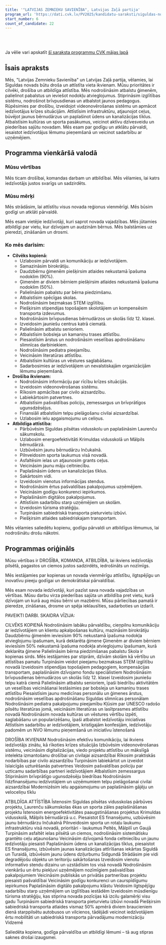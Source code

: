 ```yaml
---
title: '"LATVIJAS ZEMNIEKU SAVIENĪBA", Latvijas Zaļā partija'
program_url: 'https://dati.cvk.lv/PV2025/kandidatu-saraksti/siguldas-novads/latvijas-zemnieku-savieniba-latvijas-zala-partija'
start_number: 6
count_of_candidate: 22
---
```



<Badge text="Drošība" variant="note" size="small" /> <Badge text="Izglītība" variant="note" size="small" /> <Badge text="Ģimeņu atbalsts" variant="note" size="small" /> <Badge text="Infrastruktūras attīstība" variant="note" size="small" /> <Badge text="Veselības aprūpe" variant="note" size="small" />

<br/><br/> 

<Card title='Šis ir mākslīga intelekta ģenerēts apraksts' icon='starlight'>
    Ja vēlie vari apskatīt <a href={frontmatter.program_url} target='_blank'>šī saraksta programmu CVK mājas lapā</a>
    </Card>

## Īsais apraksts

Mēs, "Latvijas Zemnieku Savienība" un Latvijas Zaļā partija, vēlamies, lai Siguldas novads būtu droša un attīstīta vieta ikvienam. Mūsu prioritātes ir cilvēki, drošība un atbildīga attīstība. Mēs nodrošināsim atbalstu ģimenēm, palielinot pabalstus un ieviešot nodokļu atvieglojumus. Stiprināsim izglītības sistēmu, nodrošinot brīvpusdienas un atbalstot jaunos pedagogus. Rūpēsimies par drošību, izveidojot videonovērošanas sistēmu un apmācot iedzīvotājus krīzes situācijām. Attīstīsim infrastruktūru, atjaunojot ceļus, būvējot jaunus bērnudārzus un paplašinot ūdens un kanalizācijas tīklus. Atbalstīsim kultūras un sporta pasākumus, veicinot aktīvu dzīvesveidu un piederības sajūtu novadam. Mēs esam par godīgu un atklātu pārvaldi, iesaistot iedzīvotājus lēmumu pieņemšanā un veicinot sadarbību ar uzņēmējiem.

## Programma vienkāršā valodā

### Mūsu vērtības

Mēs ticam drošībai, komandas darbam un atbildībai. Mēs vēlamies, lai katrs iedzīvotājs justos svarīgs un sadzirdēts.

### Mūsu mērķi

Mēs strādāsim, lai attīstītu visus novada reģionus vienmērīgi. Mēs būsim godīgi un atklāti pārvaldē.

Mēs esam vietējie iedzīvotāji, kuri saprot novada vajadzības. Mēs jūtamies atbildīgi par vietu, kur dzīvojam un audzinām bērnus. Mēs balstāmies uz pieredzi, zināšanām un drosmi.

### Ko mēs darīsim:

*   **Cilvēks kopienā:**
    *   Uzlabosim pārvaldi un komunikāciju ar iedzīvotājiem.
    *   Samazināsim birokrātiju.
    *   Daudzbērnu ģimenēm piešķirsim atlaides nekustamā īpašuma nodoklim (90%).
    *   Ģimenēm ar diviem bērniem piešķirsim atlaides nekustamā īpašuma nodoklim (50%).
    *   Palielināsim pabalstu par bērna piedzimšanu.
    *   Atbalstīsim spēcīgas skolas.
    *   Nodrošināsim bezmaksas STEM izglītību.
    *   Piešķirsim stipendijas topošajiem skolotājiem un kompensēsim transporta izdevumus.
    *   Nodrošināsim brīvpusdienas bērnudārzos un skolās līdz 12. klasei.
    *   Izveidosim jauniešu centrus katrā ciematā.
    *   Palielināsim atbalstu senioriem.
    *   Atbalstīsim bobsleja un kamaniņu trases attīstību.
    *   Piesaistīsim ārstus un nodrošināsim veselības apdrošināšanu slimnīcas darbiniekiem.
    *   Nodrošināsim pediatra pieejamību.
    *   Veicināsim literatūras attīstību.
    *   Atbalstīsim kultūras un vēstures saglabāšanu.
    *   Sadarbosimies ar iedzīvotājiem un nevalstiskajām organizācijām lēmumu pieņemšanā.
*   **Drošība ikvienam:**
    *   Nodrošināsim informāciju par rīcību krīzes situācijās.
    *   Izveidosim videonovērošanas sistēmu.
    *   Rīkosim apmācības par civilo aizsardzību.
    *   Labiekārtosim patvertnes.
    *   Atbalstīsim pašvaldības policiju, zemessargus un brīvprātīgos ugunsdzēsējus.
    *   Finansiāli atbalstīsim telpu pielāgošanu civilai aizsardzībai.
    *   Uzlabosim ielu apgaismojumu un celiņus.
*   **Atbildīga attīstība:**
    *   Pārbūvēsim Siguldas pilsētas vidusskolu un paplašināsim Laurenču sākumskolu.
    *   Uzlabosim energoefektivitāti Krimuldas vidusskolā un Mālpils bērnudārzā.
    *   Uzbūvēsim jaunu bērnudārzu Inčukalnā.
    *   Pilnveidosim sporta laukumus visā novadā.
    *   Asfaltēsim ielas un atjaunosim grants ceļus.
    *   Veicināsim jaunu māju celtniecību.
    *   Paplašināsim ūdens un kanalizācijas tīklus.
    *   Sakārtosim vidi.
    *   Izveidosim vienotus informācijas stendus.
    *   Nodrošināsim ērtus pašvaldības pakalpojumus uzņēmējiem.
    *   Veicināsim godīgu konkurenci iepirkumos.
    *   Paplašināsim digitālos pakalpojumus.
    *   Attīstīsim sadarbību starp uzņēmējiem un skolām.
    *   Izveidosim tūrisma stratēģiju.
    *   Turpināsim sabiedriskā transporta pieturvietu izbūvi.
    *   Piešķirsim atlaides sabiedriskajam transportam.

Mēs vēlamies saliedētu kopienu, godīgu pārvaldi un atbildīgus lēmumus, lai nodrošinātu drošu nākotni.

## Programmas oriģināls

Mūsu vērtības ir DROŠĪBA, KOMANDA, ATBILDĪBA, lai ikviens iedzīvotājs pilsētā, pagastos un ciemos justos sadzirdēts, iedrošināts un nozīmīgs.

Mēs iestājamies par kopienas un novada vienmērīgu attīstību, ilgtspējīgu un inovatīvu pieeju godīgai un demokrātiskai pārvaldībai.

Mēs esam novada iedzīvotāji, kuri pazīst sava novada vajadzības un vērtības. Mūsu darbu virza piederības sajūta un atbildība pret vietu, kurā dzīvojam un kurā aug mūsu bērni un mazbērni. Mūsu pārliecības pamatā ir pieredze, zināšanas, drosme un spēja ieklausīties, sadarboties un izdarīt.

PAVEIKTI DARBI. SKAIDRA VĪZIJA:

CILVĒKS KOPIENĀ
Nodrošināsim labāku pārvaldību, cieņpilnu komunikāciju ar iedzīvotājiem un klientu apkalpošanas kultūru, mazināsim birokrātiju
Daudzbērnu ģimenēm ieviesīsim 90% nekustamā īpašuma nodokļa atvieglojumu īpašumam, kurā deklarēta ģimene
Ģimenēm ar diviem bērniem ieviesīsim 50% nekustamā īpašuma nodokļa atvieglojumu īpašumam, kurā deklarēta ģimene
Palielināsim bērna piedzimšanas pabalstu
Skola ir kopienas sirds. Mēs iestājamies par stiprām, dzīvām skolām kā vērtību un attīstības pamatu
Turpināsim veidot pieejamu bezmaksas STEM izglītību novadā
Izveidosim stipendijas topošajiem pedagogiem, kompensācijas transportam, paplašināsim dzīvojamo fondu speciālistiem
Nodrošināsim brīvpusdienas bērnudārzos un skolās līdz 12. klasei
Izveidosim jauniešu telpu katrā ciemā
Palielināsim atbalstu senioriem, īpaši biedrību aktivitātēm un veselības veicināšanai
Iestāsimies par bobsleja un kamaniņu trases attīstību
Piesaistīsim jaunu medicīnas personālu un ģimenes ārstus, nodrošināsim veselības apdrošināšanu Siguldas slimnīcas personālam
Nodrošināsim pediatra pakalpojumu pieejamību
Kļūsim par UNESCO radošo pilsētu literatūras jomā, veicināsim literatūras un lasītprasmes attīstību novadā
Nodrošināsim novada kultūras un vēstures vērtību izpēti, saglabāšanu un popularizēšanu, īpaši atbalstot iedzīvotāju iniciatīvas
Attīstīsim sadarbību ar iedzīvotājiem, kristīgajām konfesijām, iedzīvotāju padomēm un NVO lēmumu pieņemšanā un iniciatīvu īstenošanā

DROŠĪBA IKVIENAM
Nodrošināsim efektīvu komunikāciju, lai ikviens iedzīvotājs zinātu, kā rīkoties krīzes situācijās
Izbūvēsim videonovērošanas sistēmu, veicināsim digitalizācijas, viedo projektu attīstību un mākslīgā intelekta izmantošanu drošībai un civilajai aizsardzībai
Rīkosim praktiskās nodarbības par civilo aizsardzību
Turpināsim labiekārtot un izveidot īslaicīgās uzturēšanās patvertnes
Veidosim pašvaldības policiju par uzticamu sadarbības partneri iedzīvotājiem
Atbalstīsim zemessargus
Stiprināsim brīvprātīgo ugunsdzēsēju biedrības
Nodrošināsim līdzfinansējumu iedzīvotājiem un uzņēmumiem telpu pielāgošanai civilai aizsardzībai
Modernizēsim ielu apgaismojumu un paplašināsim gājēju un veloceliņu tīklu

ATBILDĪGA ATTĪSTĪBA
Īstenosim Siguldas pilsētas vidusskolas pārbūves projektu, Laurenču sākumskolas ēkas un sporta zāles paplašināšanas projektu
Īstenosim energoefektivitātes paaugstināšanas projektus Krimuldas vidusskolā, Mālpils bērnudārzā u.c.
Piesaistot ES finansējumu, uzbūvēsim jaunu bērnudārzu Inčukalnā
Pilnveidosim sporta un rotaļu laukumu infrastruktūru visā novadā, prioritāri - laukumus Peltēs, Mālpilī un Gaujā
Turpināsim asfaltēt ielas pilsētā un ciemos, nodrošināsim sistemātisku grantēto ceļu atjaunošanu
Veicināsim dzīvojamā fonda celtniecību un jaunu iedzīvotāju piesaisti
Paplašināsim ūdens un kanalizācijas tīklus, piesaistot ES finansējumu, izbūvēsim jaunas kanalizācijas attīrīšanas iekārtas Siguldā un Turaidā, izbūvēsim jaunu ūdens dziļurbumu Sidgundā
Strādāsim pie vidi degradējošu objektu un teritoriju sakārtošanas
Izveidosim vienotu informatīvo stendu dizainu un uzstādīsim tos visā novadā
Nodrošināsim vienkāršu un ērtu piekļuvi uzņēmējiem nozīmīgiem pašvaldības pakalpojumiem
Veicināsim publiskās un privātās partnerības projektu piesaisti pašvaldībai
Veicināsim godīgu konkurenci un caurspīdīgumu iepirkumos
Paplašināsim digitālo pakalpojumu klāstu
Veidosim ilgtspējīgu sadarbību starp uzņēmējiem un izglītības iestādēm
Izveidosim mūsdienīgu tūrisma stratēģiju, kas stiprina novada pozīcijas kā izcilu galamērķi visu gadu
Turpināsim sabiedriskā transporta pieturvietu izbūvi novadā
Piešķirsim sabiedriskā transporta atlaides vismaz 50% apmērā diviem braucieniem dienā starppilsētu autobusos un vilcienos, tādējādi veicinot iedzīvotājiem ērtu mobilitāti un sabiedriskā transporta pārvadājumu modernizāciju Vidzemē

Saliedēta kopiena, godīga pārvaldība un atbildīgi lēmumi – tā aug stipras saknes drošai izaugsmei.
